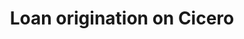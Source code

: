 ---
title: "Loan origination on Cicero"
description: "This page describes the process behind borrowing"
sidebarTitle: "Loans"
icon: "landmark"
---